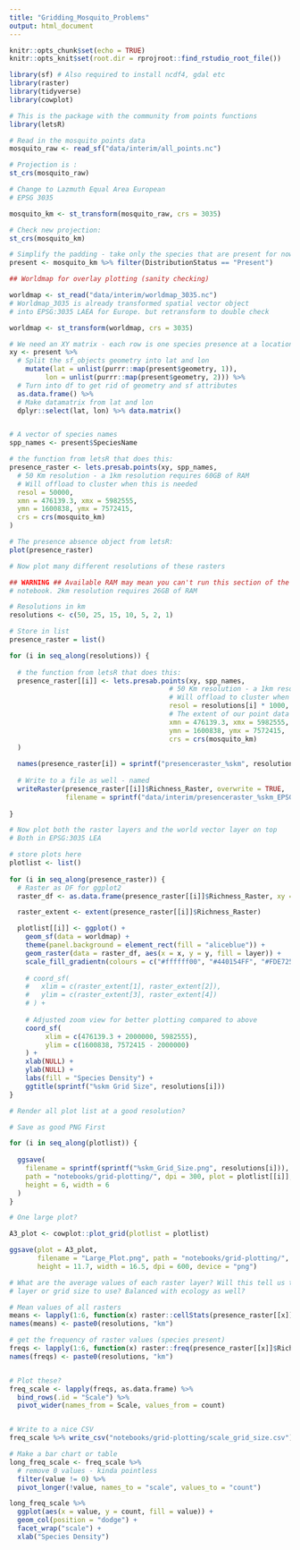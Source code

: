 ```yaml
---
title: "Gridding_Mosquito_Problems"
output: html_document
---
```


```r
knitr::opts_chunk$set(echo = TRUE)
knitr::opts_knit$set(root.dir = rprojroot::find_rstudio_root_file())
```

```r
library(sf) # Also required to install ncdf4, gdal etc
library(raster)
library(tidyverse)
library(cowplot)

# This is the package with the community from points functions
library(letsR)
```


```r
# Read in the mosquito points data
mosquito_raw <- read_sf("data/interim/all_points.nc")

# Projection is :
st_crs(mosquito_raw)

# Change to Lazmuth Equal Area European
# EPSG 3035

mosquito_km <- st_transform(mosquito_raw, crs = 3035)

# Check new projection:
st_crs(mosquito_km)
```


```r
# Simplify the padding - take only the species that are present for now
present <- mosquito_km %>% filter(DistributionStatus == "Present")

```


```r
## Worldmap for overlay plotting (sanity checking)

worldmap <- st_read("data/interim/worldmap_3035.nc")
# Worldmap_3035 is already transformed spatial vector object
# into EPSG:3035 LAEA for Europe. but retransform to double check

worldmap <- st_transform(worldmap, crs = 3035)
```


```r
# We need an XY matrix - each row is one species presence at a location
xy <- present %>% 
  # Split the sf_objects geometry into lat and lon
    mutate(lat = unlist(purrr::map(present$geometry, 1)),
         lon = unlist(purrr::map(present$geometry, 2))) %>% 
  # Turn into df to get rid of geometry and sf attributes
  as.data.frame() %>% 
  # Make datamatrix from lat and lon
  dplyr::select(lat, lon) %>% data.matrix()


# A vector of species names
spp_names <- present$SpeciesName

```


```r
# the function from letsR that does this:
presence_raster <- lets.presab.points(xy, spp_names,
  # 50 Km resolution - a 1km resolution requires 60GB of RAM
  # Will offload to cluster when this is needed 
  resol = 50000,
  xmn = 476139.3, xmx = 5982555,
  ymn = 1600838, ymx = 7572415,
  crs = crs(mosquito_km)
)
```
```r
# The presence absence object from letsR:
plot(presence_raster)
```
```r
# Now plot many different resolutions of these rasters

## WARNING ## Available RAM may mean you can't run this section of the 
# notebook. 2km resolution requires 26GB of RAM

# Resolutions in km
resolutions <- c(50, 25, 15, 10, 5, 2, 1)

# Store in list
presence_raster = list()

for (i in seq_along(resolutions)) {
  
  # the function from letsR that does this:
  presence_raster[[i]] <- lets.presab.points(xy, spp_names,
                                        # 50 Km resolution - a 1km resolution requires 60GB of RAM
                                        # Will offload to cluster when this is needed 
                                        resol = resolutions[i] * 1000,
                                        # The extent of our point data
                                        xmn = 476139.3, xmx = 5982555,
                                        ymn = 1600838, ymx = 7572415,
                                        crs = crs(mosquito_km)
  )
  
  names(presence_raster[i]) = sprintf("presenceraster_%skm", resolutions[i])
  
  # Write to a file as well - named 
  writeRaster(presence_raster[[i]]$Richness_Raster, overwrite = TRUE,
              filename = sprintf("data/interim/presenceraster_%skm_EPSG3035.nc", resolutions[i]))
  
}
```

```r
# Now plot both the raster layers and the world vector layer on top
# Both in EPSG:3035 LEA

# store plots here
plotlist <- list()
 
for (i in seq_along(presence_raster)) {
  # Raster as DF for ggplot2
  raster_df <- as.data.frame(presence_raster[[i]]$Richness_Raster, xy = TRUE)

  raster_extent <- extent(presence_raster[[i]]$Richness_Raster)

  plotlist[[i]] <- ggplot() +
    geom_sf(data = worldmap) +
    theme(panel.background = element_rect(fill = "aliceblue")) +
    geom_raster(data = raster_df, aes(x = x, y = y, fill = layer)) +
    scale_fill_gradientn(colours = c("#ffffff00", "#440154FF", "#FDE725FF"), values = c(0, 0.1, 1)) +
    
    # coord_sf(
    #   xlim = c(raster_extent[1], raster_extent[2]),
    #   ylim = c(raster_extent[3], raster_extent[4])
    # ) +
    
    # Adjusted zoom view for better plotting compared to above
    coord_sf(
         xlim = c(476139.3 + 2000000, 5982555),
         ylim = c(1600838, 7572415 - 2000000)
    ) +
    xlab(NULL) +
    ylab(NULL) +
    labs(fill = "Species Density") +
    ggtitle(sprintf("%skm Grid Size", resolutions[i]))
}

```

```r
# Render all plot list at a good resolution?

# Save as good PNG First

for (i in seq_along(plotlist)) {
  
  ggsave(
    filename = sprintf(sprintf("%skm_Grid_Size.png", resolutions[i])), 
    path = "notebooks/grid-plotting/", dpi = 300, plot = plotlist[[i]], 
    height = 6, width = 6
  )
}

```

```r
# One large plot?

A3_plot <- cowplot::plot_grid(plotlist = plotlist)

ggsave(plot = A3_plot, 
       filename = "Large_Plot.png", path = "notebooks/grid-plotting/", 
       height = 11.7, width = 16.5, dpi = 600, device = "png")

```


```r
# What are the average values of each raster layer? Will this tell us the best
# layer or grid size to use? Balanced with ecology as well?

# Mean values of all rasters
means <- lapply(1:6, function(x) raster::cellStats(presence_raster[[x]]$Richness_Raster, stat = "mean"))
names(means) <- paste0(resolutions, "km")

# get the frequency of raster values (species present)
freqs <- lapply(1:6, function(x) raster::freq(presence_raster[[x]]$Richness_Raster))
names(freqs) <- paste0(resolutions, "km")


# Plot these?
freq_scale <- lapply(freqs, as.data.frame) %>% 
  bind_rows(.id = "Scale") %>% 
  pivot_wider(names_from = Scale, values_from = count)


# Write to a nice CSV
freq_scale %>% write_csv("notebooks/grid-plotting/scale_grid_size.csv")

```

```r
# Make a bar chart or table
long_freq_scale <- freq_scale %>% 
  # remove 0 values - kinda pointless
  filter(value != 0) %>% 
  pivot_longer(!value, names_to = "scale", values_to = "count")

long_freq_scale %>% 
  ggplot(aes(x = value, y = count, fill = value)) +
  geom_col(position = "dodge") +
  facet_wrap("scale") +
  xlab("Species Density")
```





















